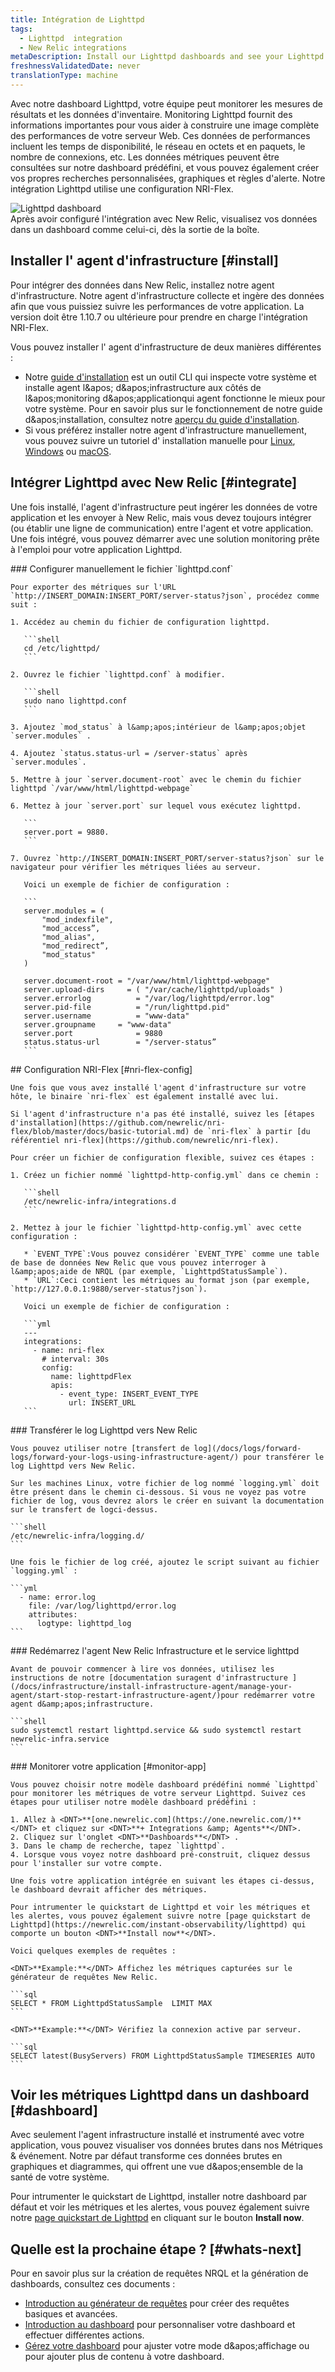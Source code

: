 ```yaml
---
title: Intégration de Lighttpd
tags:
  - Lighttpd  integration
  - New Relic integrations
metaDescription: Install our Lighttpd dashboards and see your Lighttpd  data in New Relic.
freshnessValidatedDate: never
translationType: machine
---
```


Avec notre dashboard Lighttpd, votre équipe peut monitorer les mesures de résultats et les données d'inventaire. Monitoring Lighttpd fournit des informations importantes pour vous aider à construire une image complète des performances de votre serveur Web. Ces données de performances incluent les temps de disponibilité, le réseau en octets et en paquets, le nombre de connexions, etc. Les données métriques peuvent être consultées sur notre dashboard prédéfini, et vous pouvez également créer vos propres recherches personnalisées, graphiques et règles d'alerte. Notre intégration Lighttpd utilise une configuration NRI-Flex.

<img title="Lighttpd dashboard" alt="Lighttpd dashboard" src="/images/infrastructure_screenshot-full_Lighttptd-dashboard.webp" />

<figcaption>
  Après avoir configuré l'intégration avec New Relic, visualisez vos données dans un dashboard comme celui-ci, dès la sortie de la boîte.
</figcaption>

## Installer l' agent d'infrastructure [#install]

Pour intégrer des données dans New Relic, installez notre agent d'infrastructure. Notre agent d'infrastructure collecte et ingère des données afin que vous puissiez suivre les performances de votre application. La version doit être 1.10.7 ou ultérieure pour prendre en charge l'intégration NRI-Flex.

Vous pouvez installer l' agent d'infrastructure de deux manières différentes :

* Notre [guide d'installation](https://one.newrelic.com/nr1-core?state=4f81feab-35f7-e97e-9903-52510f8542bd) est un outil CLI qui inspecte votre système et installe agent l&amp;apos; d&amp;apos;infrastructure aux côtés de l&amp;apos;monitoring d&amp;apos;applicationqui agent fonctionne le mieux pour votre système. Pour en savoir plus sur le fonctionnement de notre guide d&amp;apos;installation, consultez notre [aperçu du guide d'installation](/docs/infrastructure/host-integrations/installation/new-relic-guided-install-overview).
* Si vous préférez installer notre agent d'infrastructure manuellement, vous pouvez suivre un tutoriel d' installation manuelle pour [Linux](/docs/infrastructure/install-infrastructure-agent/linux-installation/install-infrastructure-monitoring-agent-linux), [Windows](/docs/infrastructure/install-infrastructure-agent/windows-installation/install-infrastructure-monitoring-agent-windows/) ou [macOS](/docs/infrastructure/install-infrastructure-agent/macos-installation/install-infrastructure-monitoring-agent-macos/).

## Intégrer Lighttpd avec New Relic [#integrate]

Une fois installé, l'agent d'infrastructure peut ingérer les données de votre application et les envoyer à New Relic, mais vous devez toujours intégrer (ou établir une ligne de communication) entre l'agent et votre application. Une fois intégré, vous pouvez démarrer avec une solution monitoring prête à l'emploi pour votre application Lighttpd.

<Steps>
  <Step>
    ### Configurer manuellement le fichier `lighttpd.conf`

    Pour exporter des métriques sur l'URL `http://INSERT_DOMAIN:INSERT_PORT/server-status?json`, procédez comme suit :

    1. Accédez au chemin du fichier de configuration lighttpd.

       ```shell
       cd /etc/lighttpd/
       ```

    2. Ouvrez le fichier `lighttpd.conf` à modifier.

       ```shell
       sudo nano lighttpd.conf
       ```

    3. Ajoutez `mod_status` à l&amp;apos;intérieur de l&amp;apos;objet `server.modules` .

    4. Ajoutez `status.status-url = /server-status` après `server.modules`.

    5. Mettre à jour `server.document-root` avec le chemin du fichier lighttpd `/var/www/html/lighttpd-webpage`

    6. Mettez à jour `server.port` sur lequel vous exécutez lighttpd.

       ```
       server.port = 9880.
       ```

    7. Ouvrez `http://INSERT_DOMAIN:INSERT_PORT/server-status?json` sur le navigateur pour vérifier les métriques liées au serveur.

       Voici un exemple de fichier de configuration :

       ```
       server.modules = (
           "mod_indexfile",
           "mod_access”,
           "mod_alias",
           "mod_redirect”,
           "mod_status"
       )

       server.document-root	= "/var/www/html/lighttpd-webpage"
       server.upload-dirs	  = ( "/var/cache/lighttpd/uploads" )
       server.errorlog		    = "/var/log/lighttpd/error.log"
       server.pid-file		    = "/run/lighttpd.pid"
       server.username		    = "www-data"
       server.groupname	    = "www-data"
       server.port		        = 9880
       status.status-url	    = "/server-status”
       ```
  </Step>

  <Step>
    ## Configuration NRI-Flex [#nri-flex-config]

    Une fois que vous avez installé l'agent d'infrastructure sur votre hôte, le binaire `nri-flex` est également installé avec lui.

    Si l'agent d'infrastructure n'a pas été installé, suivez les [étapes d'installation](https://github.com/newrelic/nri-flex/blob/master/docs/basic-tutorial.md) de `nri-flex` à partir [du référentiel nri-flex](https://github.com/newrelic/nri-flex).

    Pour créer un fichier de configuration flexible, suivez ces étapes :

    1. Créez un fichier nommé `lighttpd-http-config.yml` dans ce chemin :

       ```shell
       /etc/newrelic-infra/integrations.d
       ```

    2. Mettez à jour le fichier `lighttpd-http-config.yml` avec cette configuration :

       * `EVENT_TYPE`:Vous pouvez considérer `EVENT_TYPE` comme une table de base de données New Relic que vous pouvez interroger à l&amp;apos;aide de NRQL (par exemple, `LighttpdStatusSample`).
       * `URL`:Ceci contient les métriques au format json (par exemple, `http://127.0.0.1:9880/server-status?json`).

       Voici un exemple de fichier de configuration :

       ```yml
       ---
       integrations:
         - name: nri-flex
           # interval: 30s
           config:
             name: lighttpdFlex
             apis:
               - event_type: INSERT_EVENT_TYPE
                 url: INSERT_URL  
       ```
  </Step>

  <Step>
    ### Transférer le log Lighttpd vers New Relic

    Vous pouvez utiliser notre [transfert de log](/docs/logs/forward-logs/forward-your-logs-using-infrastructure-agent/) pour transférer le log Lighttpd vers New Relic.

    Sur les machines Linux, votre fichier de log nommé `logging.yml` doit être présent dans le chemin ci-dessous. Si vous ne voyez pas votre fichier de log, vous devrez alors le créer en suivant la documentation sur le transfert de logci-dessus.

    ```shell
    /etc/newrelic-infra/logging.d/
    ```

    Une fois le fichier de log créé, ajoutez le script suivant au fichier `logging.yml` :

    ```yml
      - name: error.log
        file: /var/log/lighttpd/error.log
        attributes:
          logtype: lighttpd_log
    ```
  </Step>

  <Step>
    ### Redémarrez l'agent New Relic Infrastructure et le service lighttpd

    Avant de pouvoir commencer à lire vos données, utilisez les instructions de notre [documentation suragent d'infrastructure ](/docs/infrastructure/install-infrastructure-agent/manage-your-agent/start-stop-restart-infrastructure-agent/)pour redémarrer votre agent d&amp;apos;infrastructure.

    ```shell
    sudo systemctl restart lighttpd.service && sudo systemctl restart newrelic-infra.service
    ```
  </Step>

  <Step>
    ### Monitorer votre application [#monitor-app]

    Vous pouvez choisir notre modèle dashboard prédéfini nommé `Lighttpd` pour monitorer les métriques de votre serveur Lighttpd. Suivez ces étapes pour utiliser notre modèle dashboard prédéfini :

    1. Allez à <DNT>**[one.newrelic.com](https://one.newrelic.com/)**</DNT> et cliquez sur <DNT>**+ Integrations &amp; Agents**</DNT>.
    2. Cliquez sur l'onglet <DNT>**Dashboards**</DNT> .
    3. Dans le champ de recherche, tapez `lighttpd`.
    4. Lorsque vous voyez notre dashboard pré-construit, cliquez dessus pour l'installer sur votre compte.

    Une fois votre application intégrée en suivant les étapes ci-dessus, le dashboard devrait afficher des métriques.

    Pour intrumenter le quickstart de Lighttpd et voir les métriques et les alertes, vous pouvez également suivre notre [page quickstart de Lighttpd](https://newrelic.com/instant-observability/lighttpd) qui comporte un bouton <DNT>**Install now**</DNT>.

    Voici quelques exemples de requêtes :

    <DNT>**Example:**</DNT> Affichez les métriques capturées sur le générateur de requêtes New Relic.

    ```sql
    SELECT * FROM LighttpdStatusSample  LIMIT MAX
    ```

    <DNT>**Example:**</DNT> Vérifiez la connexion active par serveur.

    ```sql
    SELECT latest(BusyServers) FROM LighttpdStatusSample TIMESERIES AUTO
    ```
  </Step>
</Steps>

## Voir les métriques Lighttpd dans un dashboard [#dashboard]

Avec seulement l'agent infrastructure installé et instrumenté avec votre application, vous pouvez visualiser vos données brutes dans nos Métriques &amp; événement. Notre <InlinePopover type="dashboards" />par défaut transforme ces données brutes en graphiques et diagrammes, qui offrent une vue d&amp;apos;ensemble de la santé de votre système.

Pour intrumenter le quickstart de Lighttpd, installer notre dashboard par défaut et voir les métriques et les alertes, vous pouvez également suivre notre [page quickstart de Lighttpd](https://newrelic.com/instant-observability/lighttpd) en cliquant sur le bouton <DNT>**Install now**</DNT>.

## Quelle est la prochaine étape ? [#whats-next]

Pour en savoir plus sur la création de requêtes NRQL et la génération de dashboards, consultez ces documents :

* [Introduction au générateur de requêtes](/docs/query-your-data/explore-query-data/query-builder/introduction-query-builder) pour créer des requêtes basiques et avancées.
* [Introduction au dashboard](/docs/query-your-data/explore-query-data/dashboards/introduction-dashboards) pour personnaliser votre dashboard et effectuer différentes actions.
* [Gérez votre dashboard](/docs/query-your-data/explore-query-data/dashboards/manage-your-dashboard) pour ajuster votre <InlinePopover type="dashboards" />mode d&amp;apos;affichage ou pour ajouter plus de contenu à votre dashboard.